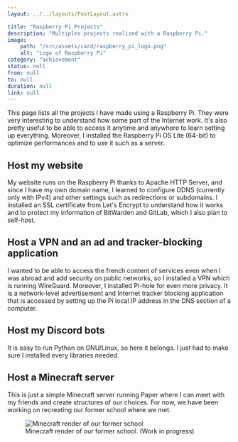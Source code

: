 ```yaml
---
layout: ../../layouts/PostLayout.astro

title: "Raspberry Pi Projects"
description: "Multiples projects realized with a Raspberry Pi."
image:
    path: "/src/assets/card/raspberry_pi_logo.png"
    alt: "Logo of Raspberry Pi"
category: "achievement"
status: null
from: null
to: null
duration: null
link: null
---
```



This page lists all the projects I have made using a Raspberry Pi. They were very interesting to understand how some part of the Internet work. It's also pretty useful to be able to access it anytime and anywhere to learn setting up everything. Moreover, I installed the Raspberry Pi OS Lite (64-bit) to optimize performances and to use it such as a server.

## Host my website

My website runs on the Raspberry Pi thanks to Apache HTTP Server, and since I have my own domain name, I learned to configure DDNS (currently only with IPv4) and other settings such as redirections or subdomains. I installed an SSL certificate from Let's Encrypt to understand how it works and to protect my information of BitWarden and GitLab, which I also plan to self-host.

## Host a VPN and an ad and tracker-blocking application

I wanted to be able to access the french content of services even when I was abroad and add security on public networks, so I installed a VPN which is running WireGuard. Moreover, I installed Pi-hole for even more privacy. It is a network-level advertisement and Internet tracker blocking application that is accessed by setting up the Pi local IP address in the DNS section of a computer.

## Host my Discord bots

It is easy to run Python on GNU/Linux, so here it belongs. I just had to make sure I installed every libraries needed.

## Host a Minecraft server

This is just a simple Minecraft server running Paper where I can meet with my friends and create structures of our choices. For now, we have been working on recreating our former school where we met.


<figure>
    <Image src={Minecraft_render} alt="Minecraft render of our former school" />
    <figcaption>Minecraft render of our former school. (Work in progress)</figcaption>
</figure>
